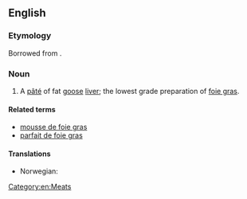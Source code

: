 ==English==

===Etymology===
Borrowed from {{bor|en|fr|[[pâté]] [[de]] [[foie gras]]}}.

===Noun===
{{wikipedia}}
{{en-noun|head=[[pâté]] [[de]] [[foie gras]]|~|pâtés de foie gras}}

# A [[pâté]] of fat [[goose]] [[liver]]; the lowest grade preparation of [[foie gras]].

====Related terms====
* [[mousse de foie gras]]
* [[parfait de foie gras]]

====Translations====
{{trans-top|the lowest grade preparation of foie gras}}
* Norwegian: {{t|no|gåseleverpostei|m}}
{{trans-mid}}
{{trans-bottom}}

[[Category:en:Meats]]